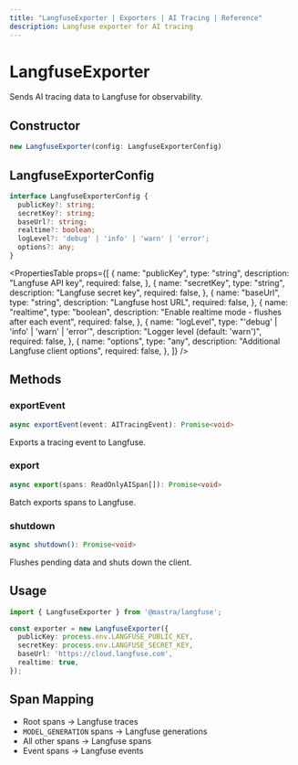 ```yaml
---
title: "LangfuseExporter | Exporters | AI Tracing | Reference"
description: Langfuse exporter for AI tracing
---
```



# LangfuseExporter

Sends AI tracing data to Langfuse for observability.

## Constructor

```typescript
new LangfuseExporter(config: LangfuseExporterConfig)
```

## LangfuseExporterConfig

```typescript
interface LangfuseExporterConfig {
  publicKey?: string;
  secretKey?: string;
  baseUrl?: string;
  realtime?: boolean;
  logLevel?: 'debug' | 'info' | 'warn' | 'error';
  options?: any;
}
```

<PropertiesTable
  props={[
    {
      name: "publicKey",
      type: "string",
      description: "Langfuse API key",
      required: false,
    },
    {
      name: "secretKey",
      type: "string",
      description: "Langfuse secret key",
      required: false,
    },
    {
      name: "baseUrl",
      type: "string",
      description: "Langfuse host URL",
      required: false,
    },
    {
      name: "realtime",
      type: "boolean",
      description: "Enable realtime mode - flushes after each event",
      required: false,
    },
    {
      name: "logLevel",
      type: "'debug' | 'info' | 'warn' | 'error'",
      description: "Logger level (default: 'warn')",
      required: false,
    },
    {
      name: "options",
      type: "any",
      description: "Additional Langfuse client options",
      required: false,
    },
  ]}
/>

## Methods

### exportEvent

```typescript
async exportEvent(event: AITracingEvent): Promise<void>
```

Exports a tracing event to Langfuse.

### export

```typescript
async export(spans: ReadOnlyAISpan[]): Promise<void>
```

Batch exports spans to Langfuse.

### shutdown

```typescript
async shutdown(): Promise<void>
```

Flushes pending data and shuts down the client.

## Usage

```typescript
import { LangfuseExporter } from '@mastra/langfuse';

const exporter = new LangfuseExporter({
  publicKey: process.env.LANGFUSE_PUBLIC_KEY,
  secretKey: process.env.LANGFUSE_SECRET_KEY,
  baseUrl: 'https://cloud.langfuse.com',
  realtime: true,
});
```

## Span Mapping

- Root spans → Langfuse traces
- `MODEL_GENERATION` spans → Langfuse generations
- All other spans → Langfuse spans
- Event spans → Langfuse events